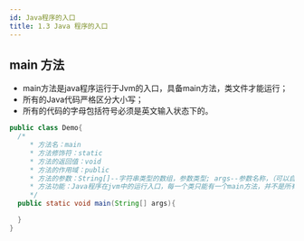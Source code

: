 ```yaml
---
id: Java程序的入口
title: 1.3 Java 程序的入口
---
```


## main 方法

- main方法是java程序运行于Jvm的入口，具备main方法，类文件才能运行；
- 所有的Java代码严格区分大小写；
- 所有的代码的字母包括符号必须是英文输入状态下的。

```java
public class Demo{
  /*
	 * 方法名：main
	 * 方法修饰符：static
	 * 方法的返回值：void
	 * 方法的作用域：public
	 * 方法的参数：String[]--字符串类型的数组，参数类型; args--参数名称，（可以自定义）
	 * 方法功能：Java程序在jvm中的运行入口，每一个类只能有一个main方法，并不是所有的java类都有main方法
	 */
  public static void main(String[] args){

  }
}
```

